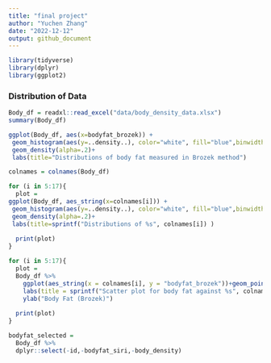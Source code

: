 ```yaml
---
title: "final project"
author: "Yuchen Zhang"
date: "2022-12-12"
output: github_document
---
```

```r
library(tidyverse)
library(dplyr)
library(ggplot2)
```

### Distribution of Data

```r
Body_df = readxl::read_excel("data/body_density_data.xlsx")
summary(Body_df)
```


```r
ggplot(Body_df, aes(x=bodyfat_brozek)) + 
 geom_histogram(aes(y=..density..), color="white", fill="blue",binwidth = 1)+
 geom_density(alpha=.2)+
 labs(title="Distributions of body fat measured in Brozek method")

```

```r
colnames = colnames(Body_df)

for (i in 5:17){
  plot = 
ggplot(Body_df, aes_string(x=colnames[i])) + 
 geom_histogram(aes(y=..density..), color="white", fill="blue",binwidth = 1)+
 geom_density(alpha=.2)+
 labs(title=sprintf("Distributions of %s", colnames[i]) )
  
  print(plot)
}
```

```r
for (i in 5:17){
  plot = 
  Body_df %>% 
    ggplot(aes_string(x = colnames[i], y = "bodyfat_brozek"))+geom_point()+geom_smooth(method = 'lm', se = TRUE, color = 'red')+
    labs(title = sprintf("Scatter plot for body fat against %s", colnames[i]) )+
    ylab("Body Fat (Brozek)")
  
  print(plot)
}
```

```r
bodyfat_selected = 
  Body_df %>% 
  dplyr::select(-id,-bodyfat_siri,-body_density)
```

